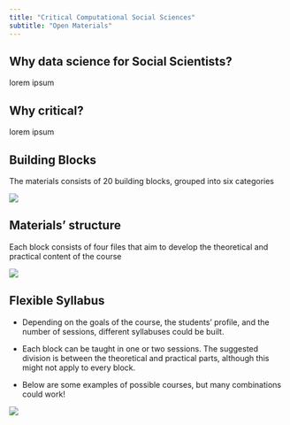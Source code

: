 ```yaml
---
title: "Critical Computational Social Sciences"
subtitle: "Open Materials"
---
```


## Why data science for Social Scientists?

lorem ipsum

## Why critical?

lorem ipsum

## Building Blocks

The materials consists of 20 building blocks, grouped into six categories

![](images/blocks.png)

## Materials' structure

Each block consists of four files that aim to develop the theoretical and practical content of the course

![](images/structure.png)

## Flexible Syllabus

-   Depending on the goals of the course, the students' profile, and the number of sessions, different syllabuses could be built.

-   Each block can be taught in one or two sessions. The suggested division is between the theoretical and practical parts, although this might not apply to every block.

-   Below are some examples of possible courses, but many combinations could work!

![](images/syllabus.png)
